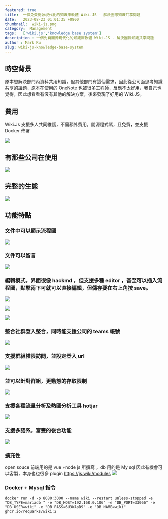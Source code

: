 ```yaml
---
featured: true
title:  一個免費開源現代化的知識庫軟體 Wiki.JS - 解決團隊知識共享問題
date:   2023-08-23 01:01:35 +0800
thumbnail:  wiki-js.png
category:  Management
tags:   ['wiki.js','knowledge base system']
description : 一個免費開源現代化的知識庫軟體 Wiki.JS - 解決團隊知識共享問題
author : Mark Ku
slug: wiki-js-knowledge-base-system
---
```

## 時空背景
原本想解決部門內資料共用知識，但其他部門有這個需求，因此從公司面思考知識共享的議題，原本在使用的 OneNote 也被很多工程師，反應不太好用，我自己也覺得，因此想看看有沒有其他的解決方案，後來發現了好用的 Wiki.JS。

## 費用
Wiki.Js 支援多人共同維護，不需額外費用，開源程式碼，且免費，並支援 Docker 佈署

![](1.png)
## 有那些公司在使用
![](2.png)

## 完整的生態
![](3.png)

## 功能特點

### 文件中可以顯示流程圖
![](4.png)

### 文件可以留言
![](5.png)

### 編輯模式，界面很像 hackmd ，但支援多種 editor ，甚至可以插入流程圖，點擊兩下可就可以直接編輯，但儲存要在右上角按 save。

![](6.png)

![](7.png)

![](8.png)

### 整合社群登入整合，同時能支援公司的 teams 帳號
![](9.png)

### 支援群組權限訪問，並設定登入 url
![](10.png)

### 並可以針對群組，更動態的存取限制
![](11.png)

### 支援各種流量分析及熱圖分析工具 hotjar
![](12.png)

### 支援多語系，富豐的後台功能
![](13.png)

### 擴充性
open souce 前端用的是 vue  +node js 所撰寫 ，db 用的是 My sql  因此有機會可以客製，本身也也很多 plugin
https://js.wiki/modules
![](13.png)

### Docker + Mysql 指令
```
docker run -d -p 8080:3000 --name wiki --restart unless-stopped -e "DB_TYPE=mariadb " -e "DB_HOST=192.168.0.106" -e "DB_PORT=33066" -e "DB_USER=wiki" -e "DB_PASS=6U3WApD9" -e "DB_NAME=wiki" ghcr.io/requarks/wiki:2
```